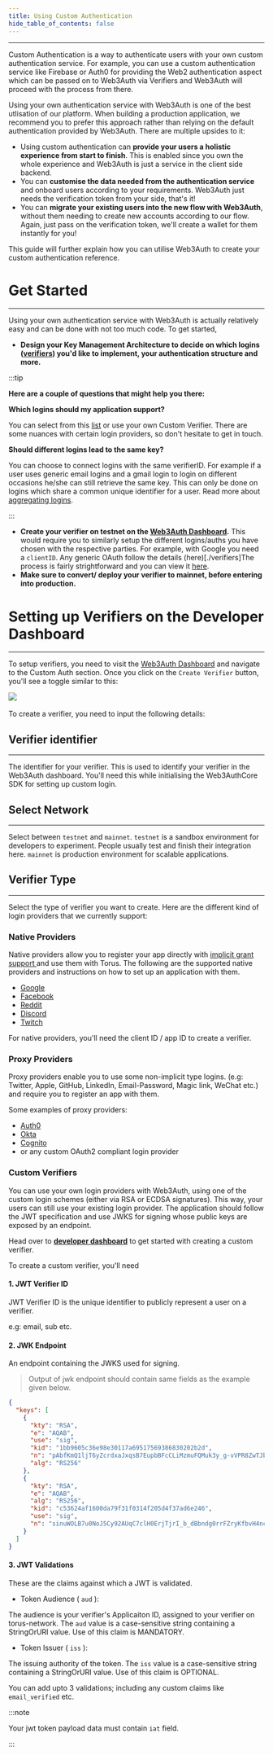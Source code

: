 ```yaml
---
title: Using Custom Authentication
hide_table_of_contents: false
---
```


---

Custom Authentication is a way to authenticate users with your own custom authentication service. For example, you can use a custom authentication
service like Firebase or Auth0 for providing the Web2 authentication aspect which can be passed on to Web3Auth via Verifiers and Web3Auth will proceed
with the process from there.

Using your own authentication service with Web3Auth is one of the best utlisation of our platform. When building a production application, we
recommend you to prefer this approach rather than relying on the default authentication provided by Web3Auth. There are multiple upsides to it:

- Using custom authentication can **provide your users a holistic experience from start to finish**. This is enabled since you own the whole
  experience and Web3Auth is just a service in the client side backend.
- You can **customise the data needed from the authentication service** and onboard users according to your requirements. Web3Auth just needs the
  verification token from your side, that's it!
- You can **migrate your existing users into the new flow with Web3Auth**, without them needing to create new accounts according to our flow. Again,
  just pass on the verification token, we'll create a wallet for them instantly for you!

This guide will further explain how you can utilise Web3Auth to create your custom authentication reference.

# Get Started

---

Using your own authentication service with Web3Auth is actually relatively easy and can be done with not too much code. To get started,

- **Design your Key Management Architecture to decide on which logins ([verifiers](./verifiers)) you'd like to implement, your authentication
  structure and more.**

:::tip

**Here are a couple of questions that might help you there:**

**Which logins should my application support?**

You can select from this [list](./verifiers) or use your own Custom Verifier. There are some nuances with certain login providers, so don't hesitate
to get in touch.

**Should different logins lead to the same key?**

You can choose to connect logins with the same verifierID. For example if a user uses generic email logins and a gmail login to login on different
occasions he/she can still retrieve the same key. This can only be done on logins which share a common unique identifier for a user. Read more about
[aggregating logins](./verifiers).

:::

- **Create your verifier on testnet on the [Web3Auth Dashboard](https://dashboard.web3auth.io).** This would require you to similarly setup the
  different logins/auths you have chosen with the respective parties. For example, with Google you need a `clientID`. Any generic OAuth follow the
  details (here)[./verifiers]The process is fairly strightforward and you can view it [here](/get-started/using-dashboard#creating-a-verifier).
- **Make sure to convert/ deploy your verifier to mainnet, before entering into production.**

# Setting up Verifiers on the Developer Dashboard

---

To setup verifiers, you need to visit the [Web3Auth Dashboard](https://dashboard.web3auth.io) and navigate to the Custom Auth section. Once you click
on the `Create Verifier` button, you'll see a toggle similar to this:

<div style={{ flexBasis: "300px", flexGrow: "1", textAlign: "center" }}>
  <img src="/dashboard/verifier.png" style={{ alignSelf: "center", maxWidth: "100%" }} />
</div>
<br />
To create a verifier, you need to input the following details:

## Verifier identifier

---

The identifier for your verifier. This is used to identify your verifier in the Web3Auth dashboard. You'll need this while initialising the
Web3AuthCore SDK for setting up custom login.

## Select Network

---

Select between `testnet` and `mainnet`. `testnet` is a sandbox environment for developers to experiment. People usually test and finish their
integration here. `mainnet` is production environment for scalable applications.

## Verifier Type

---

Select the type of verifier you want to create. Here are the different kind of login providers that we currently support:

### Native Providers

Native providers allow you to register your app directly with [implicit grant support ](https://oauth.net/2/grant-types/implicit/)and use them with
Torus. The following are the supported native providers and instructions on how to set up an application with them.

- [Google](https://support.google.com/googleapi/answer/6158849)
- [Facebook](https://developers.facebook.com/docs/apps)
- [Reddit](https://github.com/reddit-archive/reddit/wiki/oauth2)
- [Discord](https://discord.com/developers/docs/topics/oauth2)
- [Twitch](https://dev.twitch.tv/docs/authentication/#registration)

For native providers, you'll need the client ID / app ID to create a verifier.

### Proxy Providers

Proxy providers enable you to use some non-implicit type logins. \(e.g: Twitter, Apple, GitHub, LinkedIn, Email-Password, Magic link, WeChat etc.\)
and require you to register an app with them.

Some examples of proxy providers:

- [Auth0](https://auth0.com/docs/connections)
- [Okta](https://developer.okta.com/docs/concepts/social-login/)
- [Cognito](https://aws.amazon.com/cognito/getting-started/)
- or any custom OAuth2 compliant login provider

### Custom Verifiers

You can use your own login providers with Web3Auth, using one of the custom login schemes (either via RSA or ECDSA signatures). This way, your users
can still use your existing login provider. The application should follow the JWT specification and use JWKS for signing whose public keys are exposed
by an endpoint.

Head over to [**developer dashboard**](https://dashboard.web3auth.io) to get started with creating a custom verifier.

To create a custom verifier, you'll need

#### 1. JWT Verifier ID

JWT Verifier ID is the unique identifier to publicly represent a user on a verifier.

e.g: email, sub etc.

#### 2. JWK Endpoint

An endpoint containing the JWKS used for signing.

> Output of jwk endpoint should contain same fields as the example given below.

```json
{
  "keys": [
    {
      "kty": "RSA",
      "e": "AQAB",
      "use": "sig",
      "kid": "1bb9605c36e98e30117a69517569386830202b2d",
      "n": "pAbfKmQ1ljT6yZcrdxaJxqsB7EupbBFcCLiMzmuFQMuk3y_g-vVPR8ZwTJbalwBxD-vUPmxmZAVok_iNthw1mnW0POg3kEwtl1qambgNKlaTeO8S3D-KGlUNV6bU-JXbyquds7v8bQjmIQ5oXhwIQt6x55bEyZTOCQDl3ZHy1XxeBWFyiPUXXnqkO51EFeVNiMi8Ihue16UY_lIizhivl2C_UwJ0Ymx9eWJ-nefPBo7Lr_fIxh81NaLMB6t5L8123RSIaaIcR_r1H_ZbEe9VNTfnGdYS3A0u-pNS_bm5jRSBo1qt01OFu0xEsjcO7-NESTBr8w8SUqGK86tg9oQz5w",
      "alg": "RS256"
    },
    {
      "kty": "RSA",
      "e": "AQAB",
      "alg": "RS256",
      "kid": "c53624af1600da79f31f0314f205d4f37ad6e246",
      "use": "sig",
      "n": "sinuWOLB7u0NoJ5Cy92AUqC7clH0ErjTjrI_b_dBbndg0rrFZryKfbvH4ncZW_yQ9izl2mjLsjsBzVwAyzWIn83QRhTtisdV7k9AkhSGdNu-cG_qPkedhqFPIn_uyBnVpxksp8clMRALetdHncUqcTfhIpngQp_JxFHle0fNsylU510fH-iZfphLO9mMpq6eB5QGynttgpdsLxLuXe1CffNQya0pmtLkU4ATfVdXV_bMqzRxxbDOnzIaLjzUJdsMuScCTjQX93xdfzEu-Vk6zOpdkrBRUuopgAX1e8NPQz150XEOTInkh0Mfhw0t1GeB7zbbjYJDmCgYTIW1g4teBw"
    }
  ]
}
```

#### 3. JWT Validations

These are the claims against which a JWT is validated.

- Token Audience ( <code>aud</code> ):

The audience is your verifier's Applicaiton ID, assigned to your verifier on torus-network. The <code>aud</code> value is a case-sensitive string
containing a StringOrURI value. Use of this claim is MANDATORY.

- Token Issuer ( <code>iss</code> ):

The issuing authority of the token. The <code>iss</code> value is a case-sensitive string containing a StringOrURI value. Use of this claim is
OPTIONAL.

You can add upto 3 validations; including any custom claims like <code>email_verified</code> etc.

:::note

Your jwt token payload data must contain `iat` field.

:::
